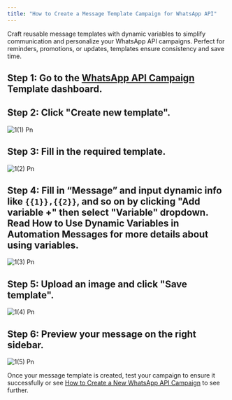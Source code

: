 ```yaml
---
title: "How to Create a Message Template Campaign for WhatsApp API"
---
```


Craft reusable message templates with dynamic variables to simplify communication and personalize your WhatsApp API campaigns. Perfect for reminders, promotions, or updates, templates ensure consistency and save time.

## **Step 1: Go to the** [**WhatsApp API Campaign**](https://app.bitbybit.studio/misc/whatsapp-api-settings) **Template dashboard.**

## **Step 2: Click "Create new template".**

![1(1) Pn](/images/1\(1\).png)

## **Step 3: Fill in the required template.**

![1(2) Pn](/images/1\(2\).png)

## **Step 4: Fill in “Message” and input dynamic info like** `{{1}},{{2}}`,  **and so on by clicking "Add variable +" then select "Variable" dropdown. Read How to Use Dynamic Variables in Automation Messages for more details about using variables.**

![1(3) Pn](/images/1\(3\).png)

## **Step 5: Upload an image and click "Save template".**

![1(4) Pn](/images/1\(4\).png)

## **Step 6: Preview your message on the right sidebar.**

![1(5) Pn](/images/1\(5\).png)

Once your message template is created, test your campaign to ensure it successfully or see [How to Create a New WhatsApp API Campaign](https://knowledge.bitbybit.studio/bitcrm/how-to-create-a-message-template-campaign-for-whatsapp-api)  to see further.